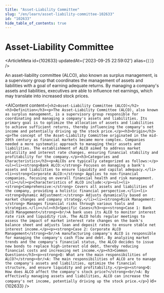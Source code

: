 ```yaml
---
title: "Asset-Liability Committee"
slug: "/en/learn/asset-liability-committee-102633"
id: "102633"
hide_table_of_contents: true
---
```



# Asset-Liability Committee

<ArticleMeta id={102633} updatedAt={'2023-09-25 22:59:02'} alias={`[]`} />
<div className='border-solid border-b border-t-0 my-4 border-[var(--ifm-color-gray-300)]' />

An asset-liability committee (ALCO), also known as surplus management, is a supervisory group that coordinates the management of assets and liabilities with a goal of earning adequate returns. By managing a company's assets and liabilities, executives are able to influence net earnings, which may translate into increased stock prices.

<AIContent content={`<h2>Asset-Liability Committee (ALCO)</h2><h3>Definition</h3><p>The Asset-Liability Committee (ALCO), also known as surplus management, is a supervisory group responsible for coordinating and managing a company's assets and liabilities. Its primary goal is to optimize the allocation of assets and liabilities to achieve sufficient returns, thereby influencing the company's net income and potentially driving up the stock price.</p><h3>Origin</h3><p>The concept of the Asset-Liability Committee originated in the mid-20th century as financial markets became more complex. Companies needed a more systematic approach to managing their assets and liabilities. The establishment of ALCO aimed to address market volatility and interest rate changes, ensuring financial stability and profitability for the company.</p><h3>Categories and Characteristics</h3><p>ALCOs are typically categorized as follows:</p><ul><li><strong>Bank ALCO:</strong> Focuses on managing a bank's assets and liabilities to ensure liquidity and capital adequacy.</li><li><strong>Corporate ALCO:</strong> Applies to non-financial companies, focusing on overall financial health and risk management.</li></ul><p>Characteristics of ALCO include:</p><ul><li><strong>Comprehensive:</strong> Covers all assets and liabilities of the company, providing a holistic financial perspective.</li><li><strong>Dynamic Adjustment:</strong> Adjusts dynamically based on market changes and company strategy.</li><li><strong>Risk Management:</strong> Manages financial risks through various tools and strategies.</li></ul><h3>Specific Cases</h3><p><strong>Case 1: Bank ALCO Management</strong><br/>A bank uses its ALCO to monitor interest rate risk and liquidity risk. The ALCO holds regular meetings to assess the impact of market interest rate changes on the bank's balance sheet and adjusts loan and deposit rates to ensure stable net interest income.</p><p><strong>Case 2: Corporate ALCO Management</strong><br/>A manufacturing company's ALCO is responsible for managing the company's cash flow and debt. By analyzing market trends and the company's financial status, the ALCO decides to issue new bonds to replace high-interest old debt, thereby reducing financial costs and increasing net income.</p><h3>Common Questions</h3><p><strong>Q: What are the main responsibilities of ALCO?</strong><br/>A: The main responsibilities of ALCO are to manage the company's assets and liabilities, optimize the financial structure, and ensure liquidity and profitability.</p><p><strong>Q: How does ALCO affect the company's stock price?</strong><br/>A: By effectively managing assets and liabilities, ALCO can increase the company's net income, potentially driving up the stock price.</p>`} id={102633} />
